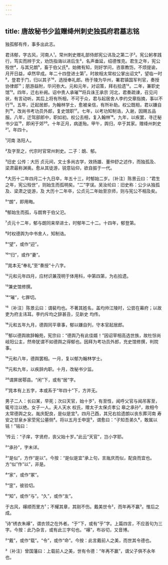 ```yaml
---
---
---
```

title: 唐故秘书少监赠绛州刺史独孤府君墓志铭
---







独孤郁有传，事多出此志。

君讳郁，字古风，河南人¹。常州刺史赠礼部侍郎宪公讳及之第二子²。宪公躬孝践行，笃实而辨于文，劝饬指诲以进后生³，名声垂延，绍德惟克。君生之年，宪公殁世⁴，与其兄朗⁵，畜于伯父氏⁶。始微有知，则好学问，咨禀教饬，不烦提谕，月开日益，卓然早成。年二十四登进士第⁷。时故相太常权公掌出诏文⁸，望临一时⁹，登君于门，归以其子¹⁰，选授奉礼郎。杨于陵为华州，署君镇国军判官，奏授协律郎¹¹；朋游益附，华问弥大。元和元年，对诏策，拜右拾遗¹²。二年，兼职史馆¹³。四年，迁右补阙。诏中贵人承璀¹⁴将兵诛王承宗 河北，君奏疏谏，召见问状，有言动听。其后上将有所相，不可于众，君与起居舍人李约交章指摘，事以不行¹⁵。五年，迁起居郎，为翰林学士，愈被亲信，有所补助。权公既相，君以嫌自列¹⁶，改尚书考功员外郎，复史馆职¹⁷。七年，以考功知制诰，入谢，因赐五品服。八年，迁驾部郎中，职如初。权公去相，复入翰林¹⁸。九年，以疾罢，寻迁秘书少监¹⁹，即闲于郊²⁰。十年正月，病遂殆。甲午，舆归，卒于其家。赠绛州刺史²¹。年四十。

¹河南 洛阳人。

²及字至之，代宗时官常州刺史。二子：朗、郁。

³旧史 公传：大历 贞元间，文士多尚古学，效扬雄、董仲舒之述作，而独孤及、梁肃最称渊奥。愈从其徒游，锐意钻仰，欲自振于一代。

⁴大历十二年四月二十九日卒，年五十三，时郁始二岁。〔补注〕陈景云曰：“君生之年，宪公殁世”，则始生而孤明矣。“二”字误。吴汝纶曰：旧史称：公少从独孤及、梁肃之徒游，及 大历十二年卒，公贞元二年始至京师，则与宪公不相及矣。

⁵“朗”，即用晦。

⁶郁始生而孤，与朗育于伯父汜。

⁷贞元十二年，郁与朗同来举进士，时郁年二十二。十四年，郁登第。

⁸时权德舆为中书舍人，知制诰。

⁹“望”，或作“迎”。

¹⁰“归”，或作“妻”。

¹¹晁本无“奉礼”至“奏授”十八字。

¹²元和元年四月，应材识兼茂明于体用科，中第四第，为右拾遗。

¹³兼史馆修撰。

¹⁴“璀”，七罪切。

¹⁵〔补注〕陈景云曰：谓裴均也。不著其姓名，盖均帅江陵时，公尝在幕府；以故吏为府主讳耳。李约斥均之辞甚丑，见新史 均传。

¹⁶元和五年九月，德舆同平章事，郁以嫌自列，守本官起居郎。

¹⁷郁以德舆故辞翰苑，宪宗曰：“德舆乃有此佳婿！”因诏宰相高选世族，故杜悰尚岐阳公主，然帝犹谓不如德舆之得郁也。因拜为考功员外郎，充史馆修撰，判院事。

¹⁸元和八年，德舆罢相。一月，复以郁为翰林学士。

¹⁹元和九年，以疾辞内职。十月，改秘书少监。

²⁰谓屏居鄠县。“闲”下，或有“居”字。

²¹晁本有上五字，本或系于“年四十”下，方并无。

男子二人：长曰某，早死；次曰天官，始十岁¹，有至性，闻呼父官与闻吊客至，辄号泣以绝。女子一人。夫人天水 权氏，赠太子太保贞孝公 皋之承孙²，故相今太常德舆之女。胤庆配良，是似是宜³。四月己酉，其兄右拾遗朗以丧东葬河南 寿安之甘泉乡家茔宪公墓侧⁴。将以五月壬申窆⁵，谓愈曰：“子知吾弟久⁶，敢属以铭！”铭曰：

¹传云：“子庠，字贤府，丧父始十岁。”此云“天官”，岂小字耶。

²“承孙”，字未详。

³“是似”，方作“是以”。今按：“是似是宜”承上句，言胤庆而似，配良而宜也。方“似”作“以”，非是。

⁴“家”，或作“冢”。

⁵“窆”，彼验切。

⁶“知”，或作“与”。“久”，或作“友”。

于古风，襮顺而里方¹；不耀其章，其刚不伤。戴美世令²，而年再不赢³。惟后之成。

¹诗“绣衣朱襮”，谓衣领之在外者。“于”下，或有“乎”字。上篇四言，不应首句为三字。今按：此乃杂言，或有此三字句也。“襮”，布谷切，又音博。

²“戴”，或作“载”。“令”，或作“命”。今按：此言戴前人之美，而世其令德也。

³〔补注〕曾国藩曰：上载前人之美，世有令德：“年再不赢”，谓父子俱不永年也。
